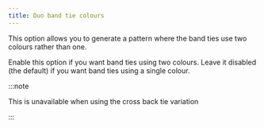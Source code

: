 ```yaml
---
title: Duo band tie colours
---
```


This option allows you to generate a pattern where the band ties use two colours rather than one.

Enable this option if you want band ties using two colours.
Leave it disabled (the default) if you want band ties using a single colour.

:::note

This is unavailable when using the cross back tie variation

:::